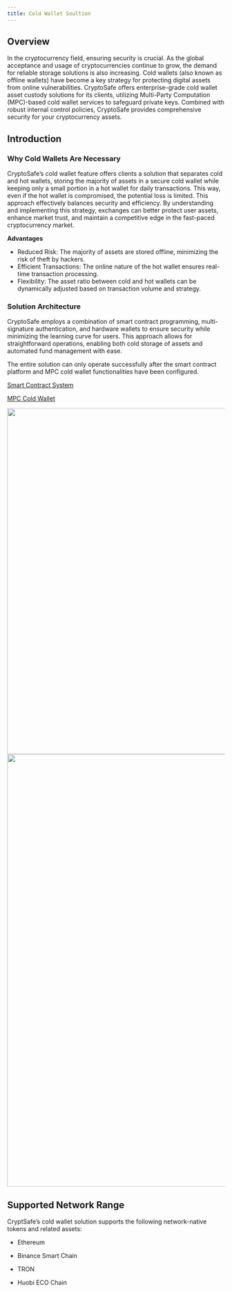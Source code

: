 ```yaml
---
title: Cold Wallet Soultion
---
```


## Overview

In the cryptocurrency field, ensuring security is crucial. As the global acceptance and usage of cryptocurrencies continue to grow, the demand for reliable storage solutions is also increasing. Cold wallets (also known as offline wallets) have become a key strategy for protecting digital assets from online vulnerabilities. CryptoSafe offers enterprise-grade cold wallet asset custody solutions for its clients, utilizing Multi-Party Computation (MPC)-based cold wallet services to safeguard private keys. Combined with robust internal control policies, CryptoSafe provides comprehensive security for your cryptocurrency assets.



## Introduction

### Why Cold Wallets Are Necessary

CryptoSafe’s cold wallet feature offers clients a solution that separates cold and hot wallets, storing the majority of assets in a secure cold wallet while keeping only a small portion in a hot wallet for daily transactions. This way, even if the hot wallet is compromised, the potential loss is limited. This approach effectively balances security and efficiency. By understanding and implementing this strategy, exchanges can better protect user assets, enhance market trust, and maintain a competitive edge in the fast-paced cryptocurrency market.


**Advantages**

* Reduced Risk: The majority of assets are stored offline, minimizing the risk of theft by hackers.
* Efficient Transactions: The online nature of the hot wallet ensures real-time transaction processing.
* Flexibility: The asset ratio between cold and hot wallets can be dynamically adjusted based on transaction volume and strategy.


### Solution Architecture

CryptoSafe employs a combination of smart contract programming, multi-signature authentication, and hardware wallets to ensure security while minimizing the learning curve for users. This approach allows for straightforward operations, enabling both cold storage of assets and automated fund management with ease.



<Note>
The entire solution can only operate successfully after the smart contract platform and MPC cold wallet functionalities have been configured.


[Smart Contract System](/help-center/manage-mpc/coldwallet/smartcontractsystem)

[MPC Cold Wallet](/help-center/manage-mpc/coldwallet/managecoldwallet)

</Note>

<div className="w-full flex items-center justify-center">
    <img src="/images/help-center/solutionstraen.jpeg" width="800"/>
</div>
<div className="w-full flex items-center justify-center">
    <img src="/images/help-center/coldoperatingen.jpeg" width="1000"/>
</div>





## Supported Network Range

CryptSafe’s cold wallet solution supports the following network-native tokens and related assets:

* Ethereum

* Binance Smart Chain

* TRON

* Huobi ECO Chain
